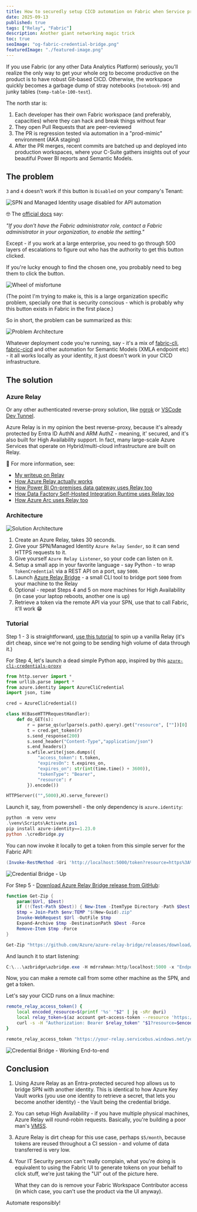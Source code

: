 ```yaml
---
title: How to securedly setup CICD automation on Fabric when Service principal usage is disabled on the tenant
date: 2025-09-13
published: true
tags: ["Relay", "Fabric"]
description: Another giant networking magic trick
toc: true
seoImage: "og-fabric-credential-bridge.png"
featuredImage: "./featured-image.png"
---
```



If you use Fabric (or any other Data Analytics Platform) seriously, you'll realize the only way to get your whole org to become productive on the product is to have robust Git-based CICD. Otherwise, the workspace quickly becomes a garbage dump of stray notebooks (`notebook-99`) and junky tables (`temp-table-100-test`).

The north star is:

1. Each developer has their own Fabric workspace (and preferably, capacities) where they can hack and break things without fear
2. They open Pull Requests that are peer-reviewed
3. The PR is regression tested via automation in a "prod-mimic" environment (AKA staging)
4. After the PR merges, recent commits are batched up and deployed into production workspaces, where your C-Suite gathers insights out of your beautiful Power BI reports and Semantic Models.

## The problem

`3` and `4` doesn't work if this button is `Disabled` on your company's Tenant:

![SPN and Managed Identity usage disabled for API automation](images/disabled-button.png)

<Callout>

🤓 The [official docs](https://learn.microsoft.com/en-us/rest/api/fabric/articles/identity-support#service-principal-tenant-setting) say:

_"If you don't have the Fabric administrator role, contact a Fabric administrator in your organization, to enable the setting."_

Except - if you work at a large enterprise, you need to go through 500 layers of escalations to figure out who has the authority to get this button clicked. 

If you're lucky enough to find the chosen one, you probably need to beg them to click the button.

![Wheel of misfortune](images/button-spiderman.png)

(The point I'm trying to make is, this is a large organization specific problem, specially one that is security conscious - which is probably why this button exists in Fabric in the first place.)

</Callout>

So in short, the problem can be summarized as this:

![Problem Architecture](images/problem.png)

Whatever deployment code you're running, say - it's a mix of [fabric-cli](https://microsoft.github.io/fabric-cli/), [fabric-cicd](https://microsoft.github.io/fabric-cicd/latest/) and other automation for Semantic Models (XMLA endpoint etc) - it all works locally as your identity, it just doesn't work in your CICD infrastructure.

## The solution

### Azure Relay

Or any other authenticated reverse-proxy solution, like [ngrok](https://ngrok.com/) or [VSCode Dev Tunnel](https://code.visualstudio.com/docs/remote/tunnels). 

Azure Relay is in my opinion the best reverse-proxy, because it's already protected by Entra ID AuthN and ARM AuthZ - meaning, it' secured, and it's also built for High Availability support. In fact, many large-scale Azure Services that operate on Hybrid/multi-cloud infrastructure are built on Relay.

<Callout>

📝 For more information, see:

* [My writeup on Relay](https://www.rakirahman.me/relay-tunnel/)
* [How Azure Relay actually works](https://learn.microsoft.com/en-us/azure/azure-relay/relay-what-is-it#architecture-processing-of-incoming-relay-requests)
* [How Power BI On-premises data gateway uses Relay too](https://learn.microsoft.com/en-us/data-integration/gateway/service-gateway-onprem-indepth)
* [How Data Factory Self-Hosted Integration Runtime uses Relay too](https://learn.microsoft.com/en-us/azure/data-factory/create-self-hosted-integration-runtime?tabs=data-factory#get-url-of-azure-relay-via-ui)
* [How Azure Arc uses Relay too](https://learn.microsoft.com/en-us/azure/azure-arc/kubernetes/cluster-connect?tabs=azure-cli)

</Callout>

### Architecture

![Solution Architecture](images/solution.png)

1. Create an Azure Relay, takes 30 seconds.
2. Give your SPN/Managed Identity `Azure Relay Sender`, so it can send HTTPS requests to it.
3. Give yourself `Azure Relay Listener`, so your code can listen on it.
4. Setup a small app in your favorite language - say Python - to wrap `TokenCredential` via a REST API on a port, say `5000`.
5. Launch [Azure Relay Bridge](https://github.com/Azure/azure-relay-bridge) - a small CLI tool to bridge port `5000` from your machine to the Relay
6. Optional - repeat Steps 4 and 5 on more machines for High Availability (in case your laptop reboots, another one is up)
7. Retrieve a token via the remote API via your SPN, use that to call Fabric, it'll work 😁

### Tutorial

Step 1 - 3 is straightforward, [use this tutorial](https://learn.microsoft.com/en-us/azure/azure-relay/relay-hybrid-connections-python-get-started#create-a-namespace-using-the-azure-portal) to spin up a vanilla Relay (it's dirt cheap, since we're not going to be sending high volume of data through it.)

For Step 4, let's launch a dead simple Python app, inspired by this [`azure-cli-credentials-proxy`](https://github.com/workleap/azure-cli-credentials-proxy/tree/main)

```python
from http.server import *
from urllib.parse import *
from azure.identity import AzureCliCredential
import json, time

cred = AzureCliCredential()

class H(BaseHTTPRequestHandler):
    def do_GET(s):
        r = parse_qs(urlparse(s.path).query).get("resource", [""])[0]
        t = cred.get_token(r)
        s.send_response(200)
        s.send_header("Content-Type","application/json")
        s.end_headers()
        s.wfile.write(json.dumps({
            "access_token": t.token,
            "expiresOn": t.expires_on,
            "expires_on": str(int(time.time() + 3600)),
            "tokenType": "Bearer",
            "resource": r
        }).encode())

HTTPServer(("",5000),H).serve_forever()
```

Launch it, say, from powershell - the only dependency is `azure.identity`:

```powershell
python -m venv venv
.\venv\Scripts\Activate.ps1
pip install azure-identity==1.23.0
python .\credbridge.py
```

You can now invoke it locally to get a token from this simple server for the Fabric API:

```powershell
(Invoke-RestMethod -Uri 'http://localhost:5000/token?resource=https%3A%2F%2Fanalysis.windows.net%2Fpowerbi%2Fapi' -Headers @{Authorization="Bearer $token"}).access_token
```

![Credential Bridge - Up](images/bridge-up.png)

For Step 5 - [Download Azure Relay Bridge release from GitHub](https://github.com/Azure/azure-relay-bridge/releases):

```powershell
function Get-Zip {
    param($Url, $Dest)
    if (!(Test-Path $Dest)) { New-Item -ItemType Directory -Path $Dest | Out-Null }
    $tmp = Join-Path $env:TEMP "$(New-Guid).zip"
    Invoke-WebRequest $Url -OutFile $tmp
    Expand-Archive $tmp -DestinationPath $Dest -Force
    Remove-Item $tmp -Force
}

Get-Zip "https://github.com/Azure/azure-relay-bridge/releases/download/v0.15.0/azbridge.0.15.0.win-x64.zip" "C:\...\azbridge"
```

And launch it to start listening:

```powershell
C:\...\azbridge\azbridge.exe -H mdrrahman:http/localhost:5000 -x "Endpoint=sb://your-relay.servicebus.windows.net/;EntityPath=your-hybrid-connection"
```

Now, you can make a remote call from some other machine as the SPN, and get a token.

Let's say your CICD runs on a linux machine:

```bash
remote_relay_access_token() {
    local encoded_resource=$(printf '%s' "$2" | jq -sRr @uri)
    local relay_token=$(az account get-access-token --resource 'https://relay.azure.net' --query accessToken -o tsv)
    curl -s -H "Authorization: Bearer $relay_token" "$1?resource=$encoded_resource" | jq -r '.access_token'
}

remote_relay_access_token "https://your-relay.servicebus.windows.net/your-hybrid-connection/token" "https://api.fabric.microsoft.com"
```

![Credential Bridge - Working End-to-end](images/bridge-working.png)

## Conclusion

1. Using Azure Relay as an Entra-protected secured hop allows us to bridge SPN with another identity. 
   This is identical to how Azure Key Vault works (you use one identity to retrieve a secret, that lets you become another identity) - the Vault being the credential bridge.

2. You can setup High Availability - if you have multiple physical machines, Azure Relay will round-robin requests.
   Basically, you're building a poor man's [VMSS](https://learn.microsoft.com/en-us/azure/virtual-machine-scale-sets/overview).

3. Azure Relay is dirt cheap for this use case, perhaps `$5/month`, because tokens are reused throughout a CI session - and volume of data transferred is very low.

4. Your IT Security person can't really complain, what you're doing is equivalent to using the Fabric UI to generate tokens on your behalf to click stuff,
   we're just taking the "UI" out of the picture here.

   What they can do is remove your Fabric Workspace Contributor access (in which case, you can't use the product via the UI anyway).

Automate responsibly!